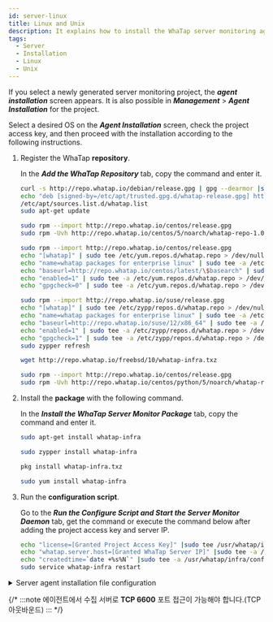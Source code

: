 ```yaml
---
id: server-linux
title: Linux and Unix
description: It explains how to install the WhaTap server monitoring agent in the Linux or Unix environment.
tags:
  - Server
  - Installation
  - Linux
  - Unix
---
```



If you select a newly generated server monitoring project, the **_agent installation_** screen appears. It is also possible in **_Management_** > **_Agent Installation_** for the project.

<ImgLang img='server-install-lx-unx.png' desc='Server Monitoring Linux Unix'/>

Select a desired OS on the **_Agent Installation_** screen, check the project access key, and then proceed with the installation according to the following instructions. 

1. Register the WhaTap **repository**.  

   In the **_Add the WhaTap Repository_** tab, copy the command and enter it.

   <Tabs>
   <TabItem value="du" label="Debian / Ubuntu" default>

   ```bash title=SH
   curl -s http://repo.whatap.io/debian/release.gpg | gpg --dearmor |sudo tee /etc/apt/trusted.gpg.d/whatap-release.gpg > /dev/null
   echo "deb [signed-by=/etc/apt/trusted.gpg.d/whatap-release.gpg] http://repo.whatap.io/debian unstable/" | sudo tee
   /etc/apt/sources.list.d/whatap.list
   sudo apt-get update
   ```

   </TabItem>
   <TabItem value="co" label="CentOS">

   ```bash title=SH
   sudo rpm --import http://repo.whatap.io/centos/release.gpg
   sudo rpm -Uvh http://repo.whatap.io/centos/5/noarch/whatap-repo-1.0-1.noarch.rpm
   ```

   </TabItem>
   <TabItem value="al" label="Amazon Linux">

   ```bash title=SH
   sudo rpm --import http://repo.whatap.io/centos/release.gpg
   echo "[whatap]" | sudo tee /etc/yum.repos.d/whatap.repo > /dev/null
   echo "name=whatap packages for enterprise linux" | sudo tee -a /etc/yum.repos.d/whatap.repo > /dev/null
   echo "baseurl=http://repo.whatap.io/centos/latest/\$basearch" | sudo tee -a /etc/yum.repos.d/whatap.repo > /dev/null
   echo "enabled=1" | sudo tee -a /etc/yum.repos.d/whatap.repo > /dev/null
   echo "gpgcheck=0" | sudo tee -a /etc/yum.repos.d/whatap.repo > /dev/null
   ```

   </TabItem>
   </Tabs>

   <Tabs>
   <TabItem value="suse" label="SUSE">

   ```bash title=SH
   sudo rpm --import http://repo.whatap.io/suse/release.gpg
   echo "[whatap]" | sudo tee /etc/zypp/repos.d/whatap.repo > /dev/null
   echo "name=whatap packages for enterprise linux" | sudo tee -a /etc/zypp/repos.d/whatap.repo > /dev/null
   echo "baseurl=http://repo.whatap.io/suse/12/x86_64" | sudo tee -a /etc/zypp/repos.d/whatap.repo > /dev/null
   echo "enabled=1" | sudo tee -a /etc/zypp/repos.d/whatap.repo > /dev/null
   echo "gpgcheck=1" | sudo tee -a /etc/zypp/repos.d/whatap.repo > /dev/null
   sudo zypper refresh
   ```

   </TabItem>
   <TabItem value="fb" label="FreeBSD">

   ```bash title=SH
   wget http://repo.whatap.io/freebsd/10/whatap-infra.txz
   ```

   </TabItem>
   <TabItem value="xs" label="XenServer">

   ```bash title=SH
   sudo rpm --import http://repo.whatap.io/centos/release.gpg
   sudo rpm -Uvh http://repo.whatap.io/centos/python/5/noarch/whatap-repo-1.0-1.noarch.rpm
   ```

   </TabItem>
   </Tabs>

2. Install the **package** with the following command.

   In the **_Install the WhaTap Server Monitor Package_** tab, copy the command and enter it.

   <Tabs>
   <TabItem value="du" label="Debian / Ubuntu" default>

   ```bash title=SH
   sudo apt-get install whatap-infra
   ```

   </TabItem>
   <TabItem value="suse" label="SUSE">

   ```bash title=SH
   sudo zypper install whatap-infra
   ```

   </TabItem>
   <TabItem value="fb" label="FreeBSD">

   ```bash title=SH
   pkg install whatap-infra.txz
   ```

   </TabItem>

   <TabItem value="cax" label="CentOS / Amazon Linux / XenServer">

   ```bash title=SH
   sudo yum install whatap-infra
   ```

   </TabItem>

   </Tabs>

3. Run the **configuration script**.

   Go to the **_Run the Configure Script and Start the Server Monitor Daemon_** tab, get the command or execute the command below after adding the project access key and server IP.

   ```bash
   echo "license=[Granted Project Access Key]" |sudo tee /usr/whatap/infra/conf/whatap.conf
   echo "whatap.server.host=[Granted WhaTap Server IP]" |sudo tee -a /usr/whatap/infra/conf/whatap.conf
   echo "createdtime=`date +%s%N`" |sudo tee -a /usr/whatap/infra/conf/whatap.conf
   sudo service whatap-infra restart
   ```


<Svtcp6600 />

<details>
<summary>Server agent installation file configuration</summary>


<Svcpf />


<Svlfcpf />

</details>

{/* 
    :::note
    에이전트에서 수집 서버로 **TCP 6600** 포트 접근이 가능해야 합니다.(TCP 아웃바운드)
    :::
*/}
